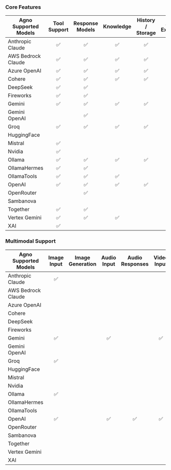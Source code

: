 ### Core Features

| Agno Supported Models | Tool Support | Response Models | Knowledge | History / Storage | Async Execution |
| --------------------- | :----------: | :-------------: | :-------: | :---------------: | :-------------: |
| Anthropic Claude      |      ✅      |       ✅        |    ✅     |        ✅         |                 |
| AWS Bedrock Claude    |      ✅      |       ✅        |    ✅     |        ✅         |                 |
| Azure OpenAI          |      ✅      |       ✅        |    ✅     |        ✅         |       ✅        |
| Cohere                |      ✅      |       ✅        |    ✅     |        ✅         |                 |
| DeepSeek              |      ✅      |       ✅        |           |                   |       ✅        |
| Fireworks             |      ✅      |       ✅        |           |                   |       ✅        |
| Gemini                |      ✅      |       ✅        |    ✅     |        ✅         |                 |
| Gemini OpenAI         |              |       ✅        |           |                   |       ✅        |
| Groq                  |      ✅      |       ✅        |    ✅     |        ✅         |       ✅        |
| HuggingFace           |              |                 |           |                   |       ✅        |
| Mistral               |      ✅      |                 |           |                   |                 |
| Nvidia                |      ✅      |                 |           |                   |       ✅        |
| Ollama                |      ✅      |       ✅        |    ✅     |        ✅         |       ✅        |
| OllamaHermes          |      ✅      |       ✅        |           |                   |       ✅        |
| OllamaTools           |      ✅      |       ✅        |    ✅     |                   |       ✅        |
| OpenAI                |      ✅      |       ✅        |    ✅     |        ✅         |       ✅        |
| OpenRouter            |              |       ✅        |           |                   |       ✅        |
| Sambanova             |              |                 |           |                   |       ✅        |
| Together              |      ✅      |       ✅        |           |                   |       ✅        |
| Vertex Gemini         |      ✅      |       ✅        |    ✅     |                   |                 |
| XAI                   |      ✅      |                 |           |                   |       ✅        |

### Multimodal Support

| Agno Supported Models | Image Input | Image Generation | Audio Input | Audio Responses | Video Input |
| --------------------- | :---------: | :--------------: | :---------: | :-------------: | :---------: |
| Anthropic Claude      |     ✅      |                  |             |                 |             |
| AWS Bedrock Claude    |             |                  |             |                 |             |
| Azure OpenAI          |             |                  |             |                 |             |
| Cohere                |             |                  |             |                 |             |
| DeepSeek              |             |                  |             |                 |             |
| Fireworks             |             |                  |             |                 |             |
| Gemini                |     ✅      |                  |     ✅      |                 |     ✅      |
| Gemini OpenAI         |             |                  |             |                 |             |
| Groq                  |     ✅      |                  |             |                 |             |
| HuggingFace           |             |                  |             |                 |             |
| Mistral               |             |                  |             |                 |             |
| Nvidia                |             |                  |             |                 |             |
| Ollama                |     ✅      |                  |             |                 |             |
| OllamaHermes          |             |                  |             |                 |             |
| OllamaTools           |             |                  |             |                 |             |
| OpenAI                |     ✅      |                  |     ✅      |       ✅        |     ✅      |
| OpenRouter            |             |                  |             |                 |             |
| Sambanova             |             |                  |             |                 |             |
| Together              |             |                  |             |                 |             |
| Vertex Gemini         |             |                  |             |                 |             |
| XAI                   |             |                  |             |                 |             |
